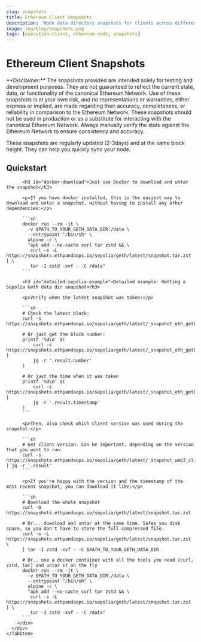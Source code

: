 ```yaml
---
slug: snapshots
title: Ethereum Client Snapshots
description: 'Node data directory snapshots for clients across different Ethereum networks. Regularly updated snapshots help you quickly sync nodes for testing environments.'
image: img/blog/snapshots.png
tags: [execution-client, ethereum-node, snapshots]
---
```



# Ethereum Client Snapshots

<Alert>
**Disclaimer:**
The snapshots provided are intended solely for testing and development purposes. They are not guaranteed
to reflect the current state, data, or functionality of the canonical Ethereum Network. Use of these
snapshots is at your own risk, and no representations or warranties, either express or implied, are made
regarding their accuracy, completeness, or reliability in comparison to the Ethereum Network. These
snapshots should not be used in production or as a substitute for interacting with the canonical Ethereum Network.
Always manually verify the state against the Ethereum Network to ensure consistency and accuracy.
</Alert>

<p style={{textAlign: 'center'}}>These snapshots are regularly updated (2-3days) and at the same block height. They can help you quickly sync your node.</p>

<div className="snapshot-module">
  <Tabs className="snapshot-tabs">
    <TabItem value="mainnet" label="Mainnet">
      <SnapshotDataTable network="mainnet" />
    </TabItem>
    <TabItem value="sepolia" label="Sepolia">
      <SnapshotDataTable network="sepolia" />
    </TabItem>
    <TabItem value="hoodi" label="Hoodi">
      <SnapshotDataTable network="hoodi" />
    </TabItem>
    <TabItem value="holesky" label="Holesky">
      <SnapshotDataTable network="holesky" />
    </TabItem>
    <TabItem value="quickstart" label="Quickstart Guide">
      <div className="snapshot-tab-content">
        <div style={{ padding: '0 1.5rem' }}>
          <h2 id="quickstart">Quickstart</h2>
          
          <h3 id="docker-download">Just use Docker to download and untar the snapshot</h3>
          
          <p>If you have docker installed, this is the easiest way to download and untar a snapshot, without having to install any other dependencies:</p>
          
          ```sh
          docker run --rm -it \
            -v $PATH_TO_YOUR_GETH_DATA_DIR:/data \
            --entrypoint "/bin/sh" \
            alpine -c \
            "apk add --no-cache curl tar zstd && \
             curl -s -L https://snapshots.ethpandaops.io/sepolia/geth/latest/snapshot.tar.zst | \
             tar -I zstd -xvf - -C /data"
          ```
          
          <h3 id="detailed-sepolia-example">Detailed example: Getting a Sepolia Geth data dir snapshot</h3>
          
          <p>Verify when the latest snapshot was taken:</p>
          
          ```sh
          # Check the latest block:
          curl -s https://snapshots.ethpandaops.io/sepolia/geth/latest/_snapshot_eth_getBlockByNumber.json
          
          # Or just get the block number:
          printf '%d\n' $(
              curl -s https://snapshots.ethpandaops.io/sepolia/geth/latest/_snapshot_eth_getBlockByNumber.json |
              jq -r '.result.number'
          )
          
          # Or just the time when it was taken
          printf '%d\n' $(
              curl -s https://snapshots.ethpandaops.io/sepolia/geth/latest/_snapshot_eth_getBlockByNumber.json |
              jq -r '.result.timestamp'
          )
          ```
          
          <p>Then, also check which client version was used during the snapshot:</p>
          
          ```sh
          # Get client version. Can be important, depending on the version that you want to run.
          curl -s https://snapshots.ethpandaops.io/sepolia/geth/latest/_snapshot_web3_clientVersion.json | jq -r '.result'
          ```
          
          <p>If you're happy with the version and the timestamp of the most recent snapshot, you can download it like:</p>
          
          ```sh
          # Download the whole snapshot
          curl -O https://snapshots.ethpandaops.io/sepolia/geth/latest/snapshot.tar.zst
          
          # Or... download and untar at the same time. Safes you disk space, so you don't have to store the full compressed file.
          curl -s -L https://snapshots.ethpandaops.io/sepolia/geth/latest/snapshot.tar.zst \
          | tar -I zstd -xvf - -C $PATH_TO_YOUR_GETH_DATA_DIR
          
          # Or.. use a docker container with all the tools you need (curl, zstd, tar) and untar it on the fly
          docker run --rm -it \
            -v $PATH_TO_YOUR_GETH_DATA_DIR:/data \
            --entrypoint "/bin/sh" \
            alpine -c \
            "apk add --no-cache curl tar zstd && \
             curl -s -L https://snapshots.ethpandaops.io/sepolia/geth/latest/snapshot.tar.zst | \
             tar -I zstd -xvf - -C /data"
          ```
        </div>
      </div>
    </TabItem>
  </Tabs>
</div>